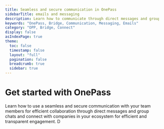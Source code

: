 ```yaml
---
title: Seamless and secure communication in OnePass
sidebarTitle: emails and messaging
description: Learn how to communicate through direct messages and group chats with your team for seamless collaboration and to connect with companies in your ecosystem for efficient and transparent engagement.
keywords: "OnePass, Bridge, Communication, Messaging, Emails"
category: "OPP, Bridge, Connect"
display: false
asIndexPage: true
theme: 
  toc: false
  timestamp: false
  layout: "full"
  pagination: false
  breadcrumb: true
  sidebar: true
---
```



# <BookText className="inline " /> Get started with OnePass

Learn how to use a seamless and secure communication with your team members for efficient collaboration through direct messages and group chats and connect with companies in your ecosystem for efficient and transparent engagement.
D

<ArticlesCardsList route="/articles/emails-and-messaging"/>
